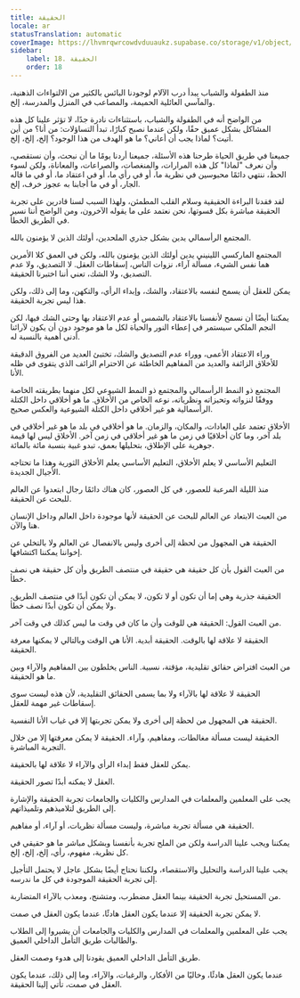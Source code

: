 ```yaml
---
title: الحقيقة
locale: ar
statusTranslation: automatic
coverImage: https://lhvmrqwrcowdvduuaukz.supabase.co/storage/v1/object/public/strapi-uploads/small_cover-educacion-fundamental.webp-2d51a7828a2b1309555be27f7e2a61a0.webp
sidebar:
    label: 18. الحقيقة
    order: 18
---
```

منذ الطفولة والشباب يبدأ درب الآلام لوجودنا البائس بالكثير من الالتواءات الذهنية، والمآسي العائلية الحميمة، والمصاعب في المنزل والمدرسة، إلخ.

من الواضح أنه في الطفولة والشباب، باستثناءات نادرة جدًا، لا تؤثر علينا كل هذه المشاكل بشكل عميق حقًا، ولكن عندما نصبح كبارًا، تبدأ التساؤلات: من أنا؟ من أين أتيت؟ لماذا يجب أن أعاني؟ ما هو الهدف من هذا الوجود؟ إلخ، إلخ، إلخ.

جميعنا في طريق الحياة طرحنا هذه الأسئلة، جميعنا أردنا يومًا ما أن نبحث، وأن نستقصي، وأن نعرف "لماذا" كل هذه المرارات، والمنغصات، والصراعات، والمعاناة، ولكن لسوء الحظ، ننتهي دائمًا محبوسين في نظرية ما، أو في رأي ما، أو في اعتقاد ما، أو في ما قاله الجار، أو في ما أجابنا به عجوز خرف، إلخ.

لقد فقدنا البراءة الحقيقية وسلام القلب المطمئن، ولهذا السبب لسنا قادرين على تجربة الحقيقة مباشرة بكل قسوتها، نحن نعتمد على ما يقوله الآخرون، ومن الواضح أننا نسير في الطريق الخطأ.

المجتمع الرأسمالي يدين بشكل جذري الملحدين، أولئك الذين لا يؤمنون بالله.

المجتمع الماركسي اللينيني يدين أولئك الذين يؤمنون بالله، ولكن في العمق كلا الأمرين هما نفس الشيء، مسألة آراء، نزوات الناس، إسقاطات العقل. لا التصديق، ولا عدم التصديق، ولا الشك، تعني أننا اختبرنا الحقيقة.

يمكن للعقل أن يسمح لنفسه بالاعتقاد، والشك، وإبداء الرأي، والتكهن، وما إلى ذلك، ولكن هذا ليس تجربة الحقيقة.

يمكننا أيضًا أن نسمح لأنفسنا بالاعتقاد بالشمس أو عدم الاعتقاد بها وحتى الشك فيها، لكن النجم الملكي سيستمر في إعطاء النور والحياة لكل ما هو موجود دون أن يكون لآرائنا أدنى أهمية بالنسبة له.

وراء الاعتقاد الأعمى، ووراء عدم التصديق والشك، تختبئ العديد من الفروق الدقيقة للأخلاق الزائفة والعديد من المفاهيم الخاطئة عن الاحترام الزائف الذي يتقوى في ظله الأنا.

المجتمع ذو النمط الرأسمالي والمجتمع ذو النمط الشيوعي لكل منهما بطريقته الخاصة ووفقًا لنزواته وتحيزاته ونظرياته، نوعه الخاص من الأخلاق. ما هو أخلاقي داخل الكتلة الرأسمالية هو غير أخلاقي داخل الكتلة الشيوعية والعكس صحيح.

الأخلاق تعتمد على العادات، والمكان، والزمان. ما هو أخلاقي في بلد ما هو غير أخلاقي في بلد آخر، وما كان أخلاقيًا في زمن ما هو غير أخلاقي في زمن آخر. الأخلاق ليس لها قيمة جوهرية على الإطلاق، بتحليلها بعمق، تبدو غبية بنسبة مائة بالمائة.

التعليم الأساسي لا يعلم الأخلاق، التعليم الأساسي يعلم الأخلاق الثورية وهذا ما تحتاجه الأجيال الجديدة.

منذ الليلة المرعبة للعصور، في كل العصور، كان هناك دائمًا رجال ابتعدوا عن العالم للبحث عن الحقيقة.

من العبث الابتعاد عن العالم للبحث عن الحقيقة لأنها موجودة داخل العالم وداخل الإنسان هنا والآن.

الحقيقة هي المجهول من لحظة إلى أخرى وليس بالانفصال عن العالم ولا بالتخلي عن إخواننا يمكننا اكتشافها.

من العبث القول بأن كل حقيقة هي حقيقة في منتصف الطريق وأن كل حقيقة هي نصف خطأ.

الحقيقة جذرية وهي إما أن تكون أو لا تكون، لا يمكن أن تكون أبدًا في منتصف الطريق، ولا يمكن أن تكون أبدًا نصف خطأ.

من العبث القول: الحقيقة هي للوقت وأن ما كان في وقت ما ليس كذلك في وقت آخر.

الحقيقة لا علاقة لها بالوقت. الحقيقة أبدية. الأنا هي الوقت وبالتالي لا يمكنها معرفة الحقيقة.

من العبث افتراض حقائق تقليدية، مؤقتة، نسبية. الناس يخلطون بين المفاهيم والآراء وبين ما هو الحقيقة.

الحقيقة لا علاقة لها بالآراء ولا بما يسمى الحقائق التقليدية، لأن هذه ليست سوى إسقاطات غير مهمة للعقل.

الحقيقة هي المجهول من لحظة إلى أخرى ولا يمكن تجربتها إلا في غياب الأنا النفسية.

الحقيقة ليست مسألة مغالطات، ومفاهيم، وآراء. الحقيقة لا يمكن معرفتها إلا من خلال التجربة المباشرة.

يمكن للعقل فقط إبداء الرأي والآراء لا علاقة لها بالحقيقة.

العقل لا يمكنه أبدًا تصور الحقيقة.

يجب على المعلمين والمعلمات في المدارس والكليات والجامعات تجربة الحقيقة والإشارة إلى الطريق لتلاميذهم وتلميذاتهم.

الحقيقة هي مسألة تجربة مباشرة، وليست مسألة نظريات، أو آراء، أو مفاهيم.

يمكننا ويجب علينا الدراسة ولكن من الملح تجربة بأنفسنا وبشكل مباشر ما هو حقيقي في كل نظرية، مفهوم، رأي، إلخ، إلخ، إلخ.

يجب علينا الدراسة والتحليل والاستقصاء، ولكننا نحتاج أيضًا بشكل عاجل لا يحتمل التأجيل إلى تجربة الحقيقة الموجودة في كل ما ندرسه.

من المستحيل تجربة الحقيقة بينما العقل مضطرب، ومتشنج، ومعذب بالآراء المتضاربة.

لا يمكن تجربة الحقيقة إلا عندما يكون العقل هادئًا، عندما يكون العقل في صمت.

يجب على المعلمين والمعلمات في المدارس والكليات والجامعات أن يشيروا إلى الطلاب والطالبات طريق التأمل الداخلي العميق.

طريق التأمل الداخلي العميق يقودنا إلى هدوء وصمت العقل.

عندما يكون العقل هادئًا، وخاليًا من الأفكار، والرغبات، والآراء، وما إلى ذلك، عندما يكون العقل في صمت، تأتي إلينا الحقيقة.

